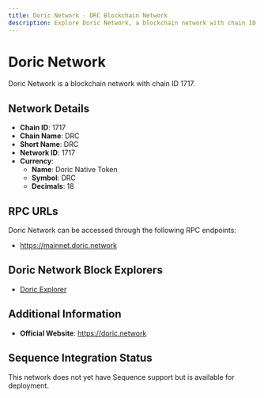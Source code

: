```yaml
--- 
title: Doric Network - DRC Blockchain Network
description: Explore Doric Network, a blockchain network with chain ID 1717. Learn about its native currency, Doric Native Token, and how to interact with the network.
---
```


# Doric Network

Doric Network is a blockchain network with chain ID 1717.

## Network Details

- **Chain ID**: 1717
- **Chain Name**: DRC
- **Short Name**: DRC
- **Network ID**: 1717
- **Currency**: 
  - **Name**: Doric Native Token
  - **Symbol**: DRC
  - **Decimals**: 18

## RPC URLs

Doric Network can be accessed through the following RPC endpoints:

- https://mainnet.doric.network

## Doric Network Block Explorers

- [Doric Explorer](https://explorer.doric.network)

## Additional Information

- **Official Website**: https://doric.network

## Sequence Integration Status

This network does not yet have Sequence support but is available for deployment.
